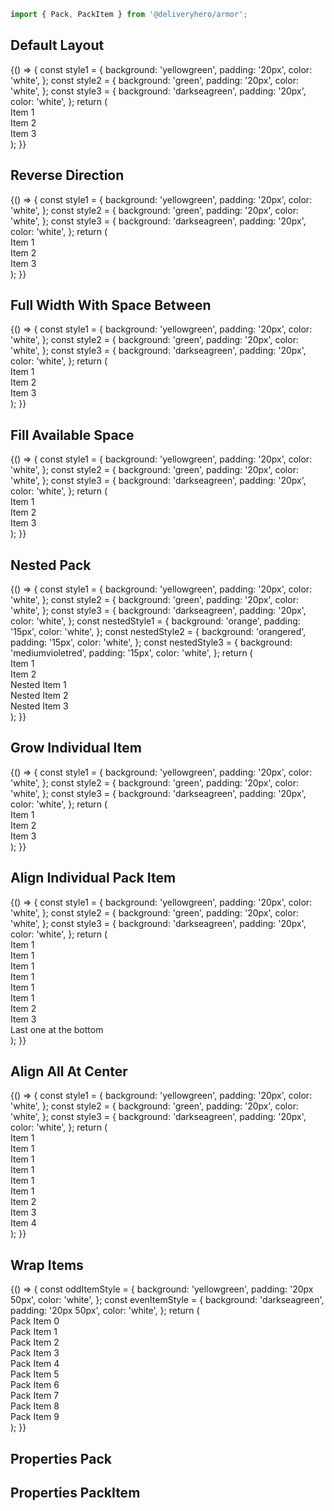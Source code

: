 

<Meta title="Components/Pack" component={Pack} />

```js
import { Pack, PackItem } from '@deliveryhero/armor';
```

## Default Layout

<Preview>
    <Story name="DefaultLayout" height="250px">
        {() => {
            const style1 = {
                background: 'yellowgreen',
                padding: '20px',
                color: 'white',
            };
            const style2 = {
                background: 'green',
                padding: '20px',
                color: 'white',
            };
            const style3 = {
                background: 'darkseagreen',
                padding: '20px',
                color: 'white',
            };
            return (
                <Pack>
                    <PackItem>
                        <div style={style1}>Item 1</div>
                    </PackItem>
                    <PackItem>
                        <div style={style2}>Item 2</div>
                    </PackItem>
                    <PackItem>
                        <div style={style3}>Item 3</div>
                    </PackItem>
                </Pack>
            );
        }}
    </Story>
</Preview>

## Reverse Direction

<Preview>
    <Story name="ReverseDirection" height="250px">
        {() => {
            const style1 = {
                background: 'yellowgreen',
                padding: '20px',
                color: 'white',
            };
            const style2 = {
                background: 'green',
                padding: '20px',
                color: 'white',
            };
            const style3 = {
                background: 'darkseagreen',
                padding: '20px',
                color: 'white',
            };
            return (
                <Pack reverse>
                    <PackItem>
                        <div style={style1}>Item 1</div>
                    </PackItem>
                    <PackItem>
                        <div style={style2}>Item 2</div>
                    </PackItem>
                    <PackItem>
                        <div style={style3}>Item 3</div>
                    </PackItem>
                </Pack>
            );
        }}
    </Story>
</Preview>

## Full Width With Space Between

<Preview>
    <Story name="FullWidthWithSpaceBetween" height="250px">
        {() => {
            const style1 = {
                background: 'yellowgreen',
                padding: '20px',
                color: 'white',
            };
            const style2 = {
                background: 'green',
                padding: '20px',
                color: 'white',
            };
            const style3 = {
                background: 'darkseagreen',
                padding: '20px',
                color: 'white',
            };
            return (
                <Pack justifyContent="space-between">
                    <PackItem>
                        <div style={style1}>Item 1</div>
                    </PackItem>
                    <PackItem>
                        <div style={style2}>Item 2</div>
                    </PackItem>
                    <PackItem>
                        <div style={style3}>Item 3</div>
                    </PackItem>
                </Pack>
            );
        }}
    </Story>
</Preview>

## Fill Available Space

<Preview>
    <Story name="FillAvailableSpace" height="250px">
        {() => {
            const style1 = {
                background: 'yellowgreen',
                padding: '20px',
                color: 'white',
            };
            const style2 = {
                background: 'green',
                padding: '20px',
                color: 'white',
            };
            const style3 = {
                background: 'darkseagreen',
                padding: '20px',
                color: 'white',
            };
            return (
                <Pack>
                    <PackItem flexGrow={1}>
                        <div style={style1}>Item 1</div>
                    </PackItem>
                    <PackItem flexGrow={1}>
                        <div style={style2}>Item 2</div>
                    </PackItem>
                    <PackItem flexGrow={1}>
                        <div style={style3}>Item 3</div>
                    </PackItem>
                </Pack>
            );
        }}
    </Story>
</Preview>

## Nested Pack

<Preview>
    <Story name="NestedPack" height="250px">
        {() => {
            const style1 = {
                background: 'yellowgreen',
                padding: '20px',
                color: 'white',
            };
            const style2 = {
                background: 'green',
                padding: '20px',
                color: 'white',
            };
            const style3 = {
                background: 'darkseagreen',
                padding: '20px',
                color: 'white',
            };
            const nestedStyle1 = {
                background: 'orange',
                padding: '15px',
                color: 'white',
            };
            const nestedStyle2 = {
                background: 'orangered',
                padding: '15px',
                color: 'white',
            };
            const nestedStyle3 = {
                background: 'mediumvioletred',
                padding: '15px',
                color: 'white',
            };
            return (
                <Pack>
                    <PackItem flexGrow={1}>
                        <div style={style1}>Item 1</div>
                    </PackItem>
                    <PackItem flexGrow={1}>
                        <div style={style2}>Item 2</div>
                    </PackItem>
                    <PackItem flexGrow={1}>
                        <div style={{...style3, padding: '5px'}}>
                            <Pack>
                                <PackItem flexGrow={1}>
                                    <div style={nestedStyle1}>
                                        Nested Item 1
                                    </div>
                                </PackItem>
                                <PackItem flexGrow={1}>
                                    <div style={nestedStyle2}>
                                        Nested Item 2
                                    </div>
                                </PackItem>
                                <PackItem flexGrow={1}>
                                    <div style={nestedStyle3}>
                                        Nested Item 3
                                    </div>
                                </PackItem>
                            </Pack>
                        </div>
                    </PackItem>
                </Pack>
            );
        }}
    </Story>
</Preview>

## Grow Individual Item

<Preview>
    <Story name="GrowIndividualItem" height="250px">
        {() => {
            const style1 = {
                background: 'yellowgreen',
                padding: '20px',
                color: 'white',
            };
            const style2 = {
                background: 'green',
                padding: '20px',
                color: 'white',
            };
            const style3 = {
                background: 'darkseagreen',
                padding: '20px',
                color: 'white',
            };
            return (
                <Pack justifyContent="space-between">
                    <PackItem>
                        <div style={style1}>Item 1</div>
                    </PackItem>
                    <PackItem flexGrow={10}>
                        <div style={style2}>Item 2</div>
                    </PackItem>
                    <PackItem>
                        <div style={style3}>Item 3</div>
                    </PackItem>
                </Pack>
            );
        }}
    </Story>
</Preview>

## Align Individual Pack Item

<Preview>
    <Story name="AlignPackItem" height="250px">
        {() => {
            const style1 = {
                background: 'yellowgreen',
                padding: '20px',
                color: 'white',
            };
            const style2 = {
                background: 'green',
                padding: '20px',
                color: 'white',
            };
            const style3 = {
                background: 'darkseagreen',
                padding: '20px',
                color: 'white',
            };
            return (
                <Pack alignItems="flex-start">
                    <PackItem>
                        <div style={style1}>
                            Item 1 <br />
                            Item 1 <br />
                            Item 1 <br />
                            Item 1 <br />
                            Item 1 <br />
                            Item 1 <br />
                        </div>
                    </PackItem>
                    <PackItem>
                        <div style={style3}>Item 2</div>
                    </PackItem>
                    <PackItem flexGrow={10}>
                        <div style={style2}>Item 3</div>
                    </PackItem>
                    <PackItem alignSelf="flex-end">
                        <div style={style3}>Last one at the bottom</div>
                    </PackItem>
                </Pack>
            );
        }}
    </Story>
</Preview>

## Align All At Center

<Preview>
    <Story name="AlignAllAtCenter" height="250px">
        {() => {
            const style1 = {
                background: 'yellowgreen',
                padding: '20px',
                color: 'white',
            };
            const style2 = {
                background: 'green',
                padding: '20px',
                color: 'white',
            };
            const style3 = {
                background: 'darkseagreen',
                padding: '20px',
                color: 'white',
            };
            return (
                <Pack alignItems="center">
                    <PackItem>
                        <div style={style1}>
                            Item 1 <br />
                            Item 1 <br />
                            Item 1 <br />
                            Item 1 <br />
                            Item 1 <br />
                            Item 1 <br />
                        </div>
                    </PackItem>
                    <PackItem>
                        <div style={style3}>Item 2</div>
                    </PackItem>
                    <PackItem flexGrow={10}>
                        <div style={style2}>Item 3</div>
                    </PackItem>
                    <PackItem>
                        <div style={style3}>Item 4</div>
                    </PackItem>
                </Pack>
            );
        }}
    </Story>
</Preview>

## Wrap Items

<Preview>
    <Story name="WrapItems" height="250px">
        {() => {
            const oddItemStyle = {
                background: 'yellowgreen',
                padding: '20px 50px',
                color: 'white',
            };
            const evenItemStyle = {
                background: 'darkseagreen',
                padding: '20px 50px',
                color: 'white',
            };
            return (
                <Pack flexWrap="wrap">
                    <PackItem>
                        <div style={evenItemStyle}>Pack Item 0</div>
                    </PackItem>
                    <PackItem>
                        <div style={oddItemStyle}>Pack Item 1</div>
                    </PackItem>
                    <PackItem>
                        <div style={evenItemStyle}>Pack Item 2</div>
                    </PackItem>
                    <PackItem>
                        <div style={oddItemStyle}>Pack Item 3</div>
                    </PackItem>
                    <PackItem>
                        <div style={evenItemStyle}>Pack Item 4</div>
                    </PackItem>
                    <PackItem>
                        <div style={oddItemStyle}>Pack Item 5</div>
                    </PackItem>
                    <PackItem>
                        <div style={evenItemStyle}>Pack Item 6</div>
                    </PackItem>
                    <PackItem>
                        <div style={oddItemStyle}>Pack Item 7</div>
                    </PackItem>
                    <PackItem>
                        <div style={evenItemStyle}>Pack Item 8</div>
                    </PackItem>
                    <PackItem>
                        <div style={oddItemStyle}>Pack Item 9</div>
                    </PackItem>
                </Pack>
            );
        }}
    </Story>
</Preview>

## Properties Pack

<Props of={Pack} />

## Properties PackItem

<Props of={PackItem} />
